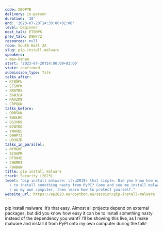 ```yaml
---
code: XEQPYB
delivery: in-person
duration: '30'
end: '2023-07-20T14:30:00+02:00'
level: beginner
next_talk: ETSMPK
prev_talk: D9HP7Z
resources: null
room: South Hall 2A
slug: pip-install-malware
speakers:
- max-kahan
start: '2023-07-20T14:00:00+02:00'
state: confirmed
submission_type: Talk
talks_after:
- KT8QPL
- ETSMPK
- XRGTRX
- 3GWJCA
- RAVZM9
- CRPQGK
talks_before:
- QRBSUK
- SWSLHC
- 8S3VD9
- B7WYKQ
- YNHRBS
- D9HP7Z
- UD3GZD
talks_in_parallel:
- NYMGMF
- 9CUAPR
- DT9HXE
- JHSMMJ
- F9UBUW
title: pip install malware
track: Security (2023)
tweet: "pip install malware: it\u2019s that simple. Did you know how easy it can be\
  \ to install something nasty from PyPI? Come and see me install malware from PyPI\
  \ on my own computer, then learn how to protect yourself."
website_url: https://ep2023.europython.eu/session/pip-install-malware
---
```


pip install malware: it’s that easy. Almost all projects depend on external packages, but did you know how easy it can be to install something nasty instead of the dependency you want? I'll be showing this live, as I make malware and install it from PyPI onto my own computer during the talk!
